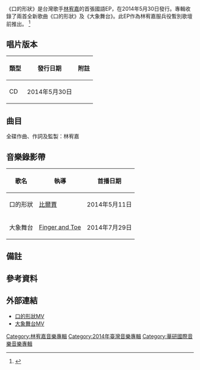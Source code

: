 {{Album infobox | <!-- See Wikipedia:WikiProject_Albums -->
|  Name        = 口的形狀
|  Type        = [[EP|EP]]
|  Artist      = [[林宥嘉|林宥嘉]]
|  Cover       = 
|  Released    = 2014年5月30日 
|  Recorded    = 2014年
|  Genre       = [[國語流行音樂|國語流行音樂]]
|  Length      = 7:15
|  Label       = [[華研國際音樂|華研國際音樂]]
|  Number      = 
|  Producer    =  [[林宥嘉|林宥嘉]]
|  Last album  = [[Jazz_Channel|Jazz Channel]]<br />（2013年）
|  This album  = '''口的形狀'''<br />（2014年）
|  Next album  = [[今日營業中|今日營業中]]<br />（2016年）<br />
}}

《口的形狀》是台灣歌手[[林宥嘉|林宥嘉]]的首張國語EP，在2014年5月30日發行。專輯收錄了兩首全新歌曲《口的形狀》及《大象舞台》。此EP作為林宥嘉服兵役暫別歌壇前推出。 <ref>{{Cite web |url=http://www.yesasia.com/global/%E5%8F%A3%E7%9A%84%E5%BD%A2%E7%8B%80-%E6%BC%94%E5%94%B1%E6%9C%83%E7%8F%8D%E8%97%8F%E5%96%AE%E6%9B%B2/1035575862-0-0-0-zh_TW/info.html |title=YESASIA :口的形狀 (演唱會珍藏單曲) - 林宥嘉 |accessdate=2016-11-27 |archive-date=2016-11-28 |archive-url=https://web.archive.org/web/20161128051720/http://www.yesasia.com/global/%E5%8F%A3%E7%9A%84%E5%BD%A2%E7%8B%80-%E6%BC%94%E5%94%B1%E6%9C%83%E7%8F%8D%E8%97%8F%E5%96%AE%E6%9B%B2/1035575862-0-0-0-zh_TW/info.html |dead-url=no }}</ref>

== 唱片版本 ==
{| class="wikitable"
!類型!!發行日期!!附註
|-
| CD
| 2014年5月30日
| 
|}

==曲目==
全碟作曲、作詞及監製：林宥嘉
{{Tracklist
| total_length =

| title1 = 口的形狀
| note1 = featuring [[大象體操|大象體操]]
| longnote1 = 第一主打
| music1 = [[林宥嘉|林宥嘉]]
| lyrics1 = 林宥嘉
| arranger1 = 林宥嘉、大象體操
| producer1 = [[林宥嘉|林宥嘉]]
| length1 = 3:29
 
| title2 = 大象舞台
| note2 = featuring [[陳昇|陳昇]]
| longnote2 = 
| music2 = [[林宥嘉|林宥嘉]]
| lyrics2 = 林宥嘉
| arranger2 = 阿雞老師張瀚中
| producer2 =  [[林宥嘉|林宥嘉]]
| length2 = 3:46
}}

==音樂錄影帶==
{| class="wikitable"
! 歌名 !! 執導 !! 首播日期
|-
|口的形狀||[[比爾賈|比爾賈]]||2014年5月11日
|-
|大象舞台||[[Finger_and_Toe|Finger and Toe]]||2014年7月29日
|}

== 備註 ==

==參考資料==
{{reflist|2}}

==外部連結==
*[https://www.youtube.com/watch?v=TSELe3zB97Q 	口的形狀MV]{{Wayback|url=https://www.youtube.com/watch?v=TSELe3zB97Q |date=20170326091929 }}
*[https://www.youtube.com/watch?v=9JRBYw6sscs 大象舞台MV]{{Wayback|url=https://www.youtube.com/watch?v=9JRBYw6sscs |date=20170614153451 }}

{{林宥嘉}}

[[Category:林宥嘉音樂專輯|Category:林宥嘉音樂專輯]]
[[Category:2014年臺灣音樂專輯|Category:2014年臺灣音樂專輯]]
[[Category:華研國際音樂音樂專輯|Category:華研國際音樂音樂專輯]]